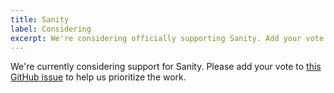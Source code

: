 ```yaml
---
title: Sanity
label: Considering
excerpt: We're considering officially supporting Sanity. Add your vote.
---
```


We're currently considering support for Sanity. Please add your vote to [this GitHub issue](https://github.com/wesbitty/contentlayer/issues/172) to help us prioritize the work.

